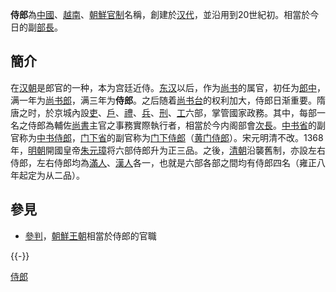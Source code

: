 {{Infobox East Asian
|title=侍郎
|img=
|imgwidth=
|caption=
<!-- 汉文 -->
|chinesetitle=
|zh-yuanwen=侍郎
|tradchi=
|simpchi=
|zhuyin=
|pinyin=
|typy=
|wg=
|chinesetext=
<!-- 韓文 -->
|koreantitle=
|context=
|hangul=시랑
|hanja=侍郞
|rr=sirang
|mr=sirang
|koreantext=
<!-- 越南文 -->
|vietnamesetitle=
|vietnamese=Thị lang
|chunom=
|hantu=
|hannom=侍郎
|vietnamesetext=
<!-- 蒙古語 -->
|mongoltitle=
|mongol=
|kiril=
|mishi=
|monglatin=
<!-- 滿語 -->
|manchutitle=
|manchu= ᠠᠰᡥᠠᠨ ᡳ ᠠᠮᠪᠠᠨ
|mollendorff= ashan i amban 
}}
'''侍郎'''為[[中國|中國]]、[[越南|越南]]、[[朝鮮|朝鮮]][[官制|官制]]名稱，創建於[[汉代|汉代]]，並沿用到20世紀初。相當於今日的副[[部長|部長]]。

== 簡介 ==
在[[汉朝|汉朝]]是郎官的一种，本为宫廷近侍。[[东汉|东汉]]以后，作为[[尚書_(官職)|尚书]]的属官，初任为[[郎中_(官位)|郎中]]，满一年为[[尚书郎|尚书郎]]，满三年为'''侍郎'''。之后随着[[尚书台|尚书台]]的权利加大，侍郎日渐重要。隋唐之时，於京城內設[[吏部|吏]]、[[户部_(官署)|戶]]、[[禮部|禮]]、[[兵部|兵]]、[[刑部|刑]]、[[工部|工]]六部，掌管國家政務。其中，每部一名之侍郎為輔佐[[尚書|尚書]]主官之事務實際執行者，相當於今内阁部會[[次長|次長]]。[[中书省|中书省]]的副官称为[[中书侍郎|中书侍郎]]，[[门下省|门下省]]的副官称为[[门下侍郎|门下侍郎]]（[[黄门侍郎|黄门侍郎]]）。宋元明清不改。1368年，[[明朝|明朝]]開國皇帝[[朱元璋|朱元璋]]将六部侍郎升为正三品。之後，[[清朝|清朝]]沿襲舊制，亦設左右侍郎，左右侍郎均為[[滿人|滿人]]、[[漢人|漢人]]各一，也就是六部各部之間均有侍郎四名（雍正八年起定为从二品）。

==參見==
*[[參判|參判]]，[[朝鮮王朝|朝鮮王朝]]相當於侍郎的官職
{{-}}
{{六部尚书侍郎}}

[[Category:侍郎|]]